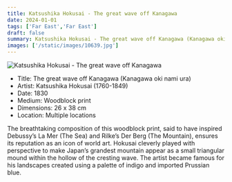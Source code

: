 ```yaml
---
title: Katsushika Hokusai - The great wave off Kanagawa
date: 2024-01-01
tags: ['Far East','Far East']
draft: false
summary: Katsushika Hokusai - The great wave off Kanagawa (Kanagawa oki nami ura)
images: ['/static/images/10639.jpg']
---
```


![Katsushika Hokusai - The great wave off Kanagawa](/static/images/10639.jpg)

* Title: The great wave off Kanagawa (Kanagawa oki nami ura)
* Artist: Katsushika Hokusai (1760-1849)
* Date: 1830
* Medium: Woodblock print 
* Dimensions: 26 x 38 cm
* Location: Multiple locations

The breathtaking composition of this woodblock print, said to have inspired Debussy’s La Mer (The Sea) and Rilke’s Der Berg (The Mountain), ensures its reputation as an icon of world art. Hokusai cleverly played with perspective to make Japan’s grandest mountain appear as a small triangular mound within the hollow of the cresting wave. The artist became famous for his landscapes created using a palette of indigo and imported Prussian blue.

